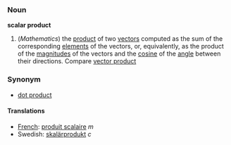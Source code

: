 ===Noun===
'''scalar product'''

#(''Mathematics'') the [[product]] of two [[vector]]s computed as the sum of the corresponding [[element]]s of the vectors, or, equivalently, as the product of the [[magnitude]]s of the vectors and the [[cosine]] of the [[angle]] between their directions.  Compare [[vector product]]

===Synonym===
*[[dot product]]

====Translations====
*[[French]]: [[produit scalaire]] ''m''
*Swedish: [[skalärprodukt]] ''c''